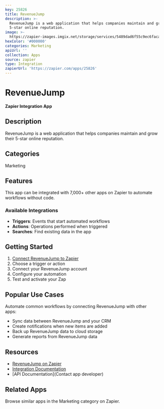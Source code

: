 ```yaml
---
key: 25826
title: RevenueJump
description: >-
  RevenueJump is a web application that helps companies maintain and grow their
  5-star online reputation.
image: >-
  https://zapier-images.imgix.net/storage/services/5489dad6f55c9ec6faca2a30ee933af2.png?auto=format%2Ccompress&ixlib=python-3.0.0&q=50
hexColor: '#000000'
categories: Marketing
apiUrl: ''
collection: Apps
source: zapier
type: Integration
zapierUrl: 'https://zapier.com/apps/25826'
---
```

# RevenueJump

**Zapier Integration App**

## Description

RevenueJump is a web application that helps companies maintain and grow their 5-star online reputation.

## Categories

Marketing

## Features

This app can be integrated with 7,000+ other apps on Zapier to automate workflows without code.

### Available Integrations

- **Triggers**: Events that start automated workflows
- **Actions**: Operations performed when triggered
- **Searches**: Find existing data in the app

## Getting Started

1. [Connect RevenueJump to Zapier](https://zapier.com/apps/25826)
2. Choose a trigger or action
3. Connect your RevenueJump account
4. Configure your automation
5. Test and activate your Zap

## Popular Use Cases

Automate common workflows by connecting RevenueJump with other apps:

- Sync data between RevenueJump and your CRM
- Create notifications when new items are added
- Back up RevenueJump data to cloud storage
- Generate reports from RevenueJump data

## Resources

- [RevenueJump on Zapier](https://zapier.com/apps/25826)
- [Integration Documentation](https://zapier.com/apps/25826/integrations)
- [API Documentation](Contact app developer)

## Related Apps

Browse similar apps in the Marketing category on Zapier.
